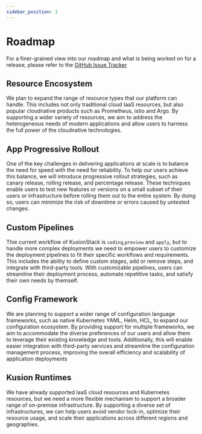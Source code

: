 ```yaml
---
sidebar_position: 3
---
```


# Roadmap

For a finer-grained view into our roadmap and what is being worked on for a release, please refer to the [GitHub Issue Tracker](https://github.com/KusionStack/kusion/issues)

## Resource Encosystem
We plan to expand the range of resource types that our platform can handle. This includes not only traditional cloud IaaS resources, but also popular cloudnative products such as Prometheus, istio and Argo. By supporting a wider variety of resources, we aim to address the heterogeneous needs of modern applications and allow users to harness the full power of the cloudnative technologies.

## App Progressive Rollout
One of the key challenges in delivering applications at scale is to balance the need for speed with the need for reliability. To help our users achieve this balance, we will introduce progressive rollout strategies, such as canary release, rolling release, and percentage release. These techniques enable users to test new features or versions on a small subset of their users or infrastructure before rolling them out to the entire system. By doing so, users can minimize the risk of downtime or errors caused by untested changes.

## Custom Pipelines
Thie current workflow of KusionStack is `coding`,`preview` and `apply`, but to handle more complex deployments we need to empower users to customize the deployment pipelines to fit their specific workflows and requirements. This includes the ability to define custom stages, add or remove steps, and integrate with third-party tools. With customizable pipelines, users can streamline their deployment process, automate repetitive tasks, and satisfy their own needs by themself.

## Config Framework
We are planning to support a wider range of configuration language frameworks, such as native Kubernetes YAML, Helm, HCL, to expand our configuration ecosystem. By providing support for multiple frameworks, we aim to accommodate the diverse preferences of our users and allow them to leverage their existing knowledge and tools. Additionally, this will enable easier integration with third-party services and streamline the configuration management process, improving the overall efficiency and scalability of application deployments

## Kusion Runtimes
We have already supported IaaS cloud resources and Kubernetes resources, but we need a more flexible mechanism to support a broader range of on-premise infrastructure. By supporting a diverse set of infrastructures, we can help users avoid vendor lock-in, optimize their resource usage, and scale their applications across different regions and geographies.
